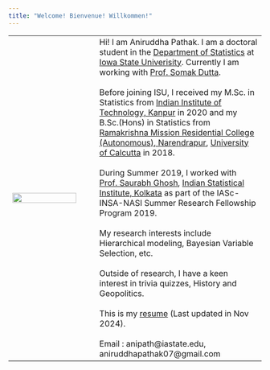 ```yaml
---
title: "Welcome! Bienvenue! Willkommen!"
---
```


|               |                            |
|---------------|----------------------------|
| <img style="float: center;" width="90%" height="90%" src="./media/A.jpg"> | Hi! I am Aniruddha Pathak. I am a doctoral student in the [Department of Statistics](https://www.stat.iastate.edu/) at [Iowa State Univerisity](https://www.iastate.edu/). Currently I am working with [Prof. Somak Dutta](https://faculty.sites.iastate.edu/somakd/). <br><br> Before joining ISU, I received my M.Sc. in Statistics from [Indian Institute of Technology, Kanpur](https://www.iitk.ac.in/) in 2020 and my B.Sc.(Hons) in Statistics from [Ramakrishna Mission Residential College (Autonomous), Narendrapur](https://rkmrc.in/), [University of Calcutta](https://www.caluniv.ac.in/) in 2018. <br><br> During Summer 2019, I worked with [Prof. Saurabh Ghosh](https://www.isical.ac.in/~saurabh/), [Indian Statistical Institute, Kolkata](https://www.isical.ac.in/) as part of the IASc-INSA-NASI Summer Research Fellowship Program 2019. <br><br> My research interests include Hierarchical modeling, Bayesian Variable Selection, etc. <br><br> Outside of research, I have a keen interest in trivia quizzes, History and Geopolitics. <br><br> This is my [resume](./media/APathak_CV.pdf) (Last updated in Nov 2024). <br><br> Email : anipath@iastate.edu, aniruddhapathak07@gmail.com |


